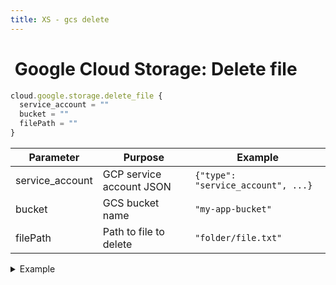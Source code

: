 ```yaml
---
title: XS - gcs delete
---
```


# <img src="../assets/docuBadge (11).png" alt="" data-size="line" /> Google Cloud Storage: Delete file <a href="#xs-gcsdelete" id="xs-gcsdelete"></a>

```javascript
cloud.google.storage.delete_file {
  service_account = ""
  bucket = ""
  filePath = ""
}
```

| Parameter        | Purpose                  | Example                            |
| ---------------- | ------------------------ | ---------------------------------- |
| service\_account | GCP service account JSON | `{"type": "service_account", ...}` |
| bucket           | GCS bucket name          | `"my-app-bucket"`                  |
| filePath         | Path to file to delete   | `"folder/file.txt"`                |

<details>

<summary>Example</summary>

```javascript
cloud.google.storage.delete_file {
  service_account = $env.GCP_SERVICE_ACCOUNT
  bucket = "temp-storage"
  filePath = "temp/"|add:$file.name
}
```

* Deletes an object from storage

</details>



